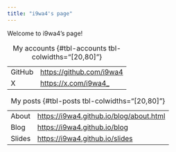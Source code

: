 ```yaml
---
title: "i9wa4's page"
---
```


Welcome to i9wa4's page!

:My accounts {#tbl-accounts tbl-colwidths="[20,80]"}

|        |                            |
| ---    | ---                        |
| GitHub | <https://github.com/i9wa4> |
| X      | <https://x.com/i9wa4_>     |

:My posts {#tbl-posts tbl-colwidths="[20,80]"}

|        |                                           |
| ---    | ---                                       |
| About  | <https://i9wa4.github.io/blog/about.html> |
| Blog   | <https://i9wa4.github.io/blog>            |
| Slides | <https://i9wa4.github.io/slides>          |
